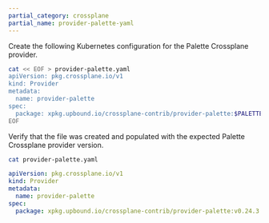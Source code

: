 ```yaml
---
partial_category: crossplane
partial_name: provider-palette-yaml
---
```


Create the following Kubernetes configuration for the Palette Crossplane provider.

```bash
cat << EOF > provider-palette.yaml
apiVersion: pkg.crossplane.io/v1
kind: Provider
metadata:
  name: provider-palette
spec:
  package: xpkg.upbound.io/crossplane-contrib/provider-palette:$PALETTE_CROSSPLANE_PROVIDER_VERSION
EOF
```

Verify that the file was created and populated with the expected Palette Crossplane provider version.

```bash
cat provider-palette.yaml
```

```yaml hideClipboard title="Example output" {6}
apiVersion: pkg.crossplane.io/v1
kind: Provider
metadata:
  name: provider-palette
spec:
  package: xpkg.upbound.io/crossplane-contrib/provider-palette:v0.24.3
 ```
